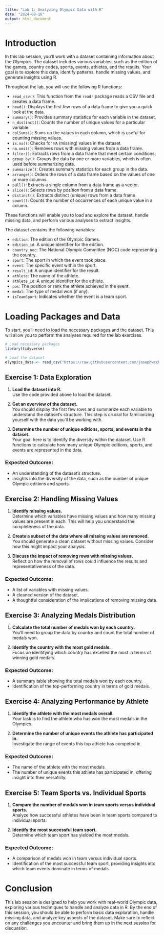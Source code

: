```yaml
---
title: "Lab 1: Analyzing Olympic Data with R"
date: "2024-08-16"
output: html_document
---
```


# Introduction

In this lab session, you'll work with a dataset containing information about the Olympics. The dataset includes various variables, such as the edition of the games, country codes, sports, events, athletes, and the results. Your goal is to explore this data, identify patterns, handle missing values, and generate insights using R.

Throughout the lab, you will use the following R functions:

- `read_csv()`: This function from the `readr` package reads a CSV file and creates a data frame.
- `head()`: Displays the first few rows of a data frame to give you a quick look at the data.
- `summary()`: Provides summary statistics for each variable in the dataset.
- `n_distinct()`: Counts the number of unique values for a particular variable.
- `colSums()`: Sums up the values in each column, which is useful for counting missing values.
- `is.na()`: Checks for `NA` (missing) values in the dataset.
- `na.omit()`: Removes rows with missing values from a data frame.
- `filter()`: Extracts rows from a data frame that meet certain conditions.
- `group_by()`: Groups the data by one or more variables, which is often used before summarizing data.
- `summarize()`: Creates summary statistics for each group in the data.
- `arrange()`: Orders the rows of a data frame based on the values of one or more columns.
- `pull()`: Extracts a single column from a data frame as a vector.
- `slice()`: Selects rows by position from a data frame.
- `distinct()`: Extracts distinct (unique) rows from a data frame.
- `count()`: Counts the number of occurrences of each unique value in a column.

These functions will enable you to load and explore the dataset, handle missing data, and perform various analyses to extract insights.

The dataset contains the following variables:

- `edition`: The edition of the Olympic Games.
- `edition_id`: A unique identifier for the edition.
- `country_noc`: The National Olympic Committee (NOC) code representing the country.
- `sport`: The sport in which the event took place.
- `event`: The specific event within the sport.
- `result_id`: A unique identifier for the result.
- `athlete`: The name of the athlete.
- `athlete_id`: A unique identifier for the athlete.
- `pos`: The position or rank the athlete achieved in the event.
- `medal`: The type of medal won (if any).
- `isTeamSport`: Indicates whether the event is a team sport.

# Loading Packages and Data

To start, you'll need to load the necessary packages and the dataset. This will allow you to perform the analyses required for the lab exercises.

```r
# Load necessary packages
library(tidyverse)

# Load the dataset
olympics_data <- read_csv("https://raw.githubusercontent.com/josephwccheng/olympedia_web_scraping/main/data/Olympic_Athlete_Event_Results.csv")
```

## Exercise 1: Data Exploration

1. **Load the dataset into R.**  
   Use the code provided above to load the dataset.

2. **Get an overview of the dataset.**  
   You should display the first few rows and summarize each variable to understand the dataset's structure. This step is crucial for familiarizing yourself with the data you'll be working with.

3. **Determine the number of unique editions, sports, and events in the dataset.**  
   Your goal here is to identify the diversity within the dataset. Use R functions to calculate how many unique Olympic editions, sports, and events are represented in the data.

### Expected Outcome:
- An understanding of the dataset’s structure.
- Insights into the diversity of the data, such as the number of unique Olympic editions and sports.

## Exercise 2: Handling Missing Values

1. **Identify missing values.**  
   Determine which variables have missing values and how many missing values are present in each. This will help you understand the completeness of the data.

2. **Create a subset of the data where all missing values are removed.**  
   You should generate a clean dataset without missing values. Consider how this might impact your analysis.

3. **Discuss the impact of removing rows with missing values.**  
   Reflect on how the removal of rows could influence the results and representativeness of the data.

### Expected Outcome:
- A list of variables with missing values.
- A cleaned version of the dataset.
- A thoughtful consideration of the implications of removing missing data.

## Exercise 3: Analyzing Medals Distribution

1. **Calculate the total number of medals won by each country.**  
   You’ll need to group the data by country and count the total number of medals won.

2. **Identify the country with the most gold medals.**  
   Focus on identifying which country has excelled the most in terms of winning gold medals.

### Expected Outcome:
- A summary table showing the total medals won by each country.
- Identification of the top-performing country in terms of gold medals.

## Exercise 4: Analyzing Performance by Athlete

1. **Identify the athlete with the most medals overall.**  
   Your task is to find the athlete who has won the most medals in the Olympics.

2. **Determine the number of unique events the athlete has participated in.**  
   Investigate the range of events this top athlete has competed in.

### Expected Outcome:
- The name of the athlete with the most medals.
- The number of unique events this athlete has participated in, offering insight into their versatility.

## Exercise 5: Team Sports vs. Individual Sports

1. **Compare the number of medals won in team sports versus individual sports.**  
   Analyze how successful athletes have been in team sports compared to individual sports.

2. **Identify the most successful team sport.**  
   Determine which team sport has yielded the most medals.

### Expected Outcome:
- A comparison of medals won in team versus individual sports.
- Identification of the most successful team sport, providing insights into which team events dominate in terms of medals.

# Conclusion

This lab session is designed to help you work with real-world Olympic data, exploring various techniques to handle and analyze data in R. By the end of this session, you should be able to perform basic data exploration, handle missing data, and analyze key aspects of the dataset. Make sure to reflect on any challenges you encounter and bring them up in the next session for discussion.